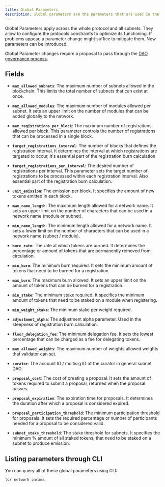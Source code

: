 ```yaml
---
title: Global Parameters
description: Global parameters are the parameters that are used in the Subspace blockchain to control the behavior of the blockchain.
---
```


Global Parameters apply across the whole protocol and all subnets. They allow to configure the protocols constraints to optimize its functioning. If problems appear, a parameter change might suffice to mitigate them. New parameters can be introduced.

Global Parameter changes require a proposal to pass through the [DAO governance process](/concepts/governance).

## Fields

- **`max_allowed_subnets`**: The maximum number of subnets allowed in the blockchain. This limits the total number of subnets that can exist at once.

- **`max_allowed_modules`**: The maximum number of modules allowed per subnet. It sets an upper limit on the number of modules that can be added globally to the network.

- **`max_registrations_per_block`**: The maximum number of registrations allowed per block. This parameter controls the number of registrations that can be processed in a single block.

- **`target_registrations_interval`**: The number of blocks that defines the registration interval. It determines the interval at which registrations are targeted to occur, it's essential part of the registration burn calculation.

- **`target_registrations_per_interval`**: The desired number of registrations per interval. This parameter sets the target number of registrations to be processed within each registration interval. Also essential part of the registration burn calculation.

- **`unit_emission`**: The emission per block. It specifies the amount of new tokens emitted in each block.

- **`max_name_length`**: The maximum length allowed for a network name. It sets an upper limit on the number of characters that can be used in a network name (module or subnet).

- **`min_name_length`**: The minimum length allowed for a network name. It sets a lower limit on the number of characters that can be used in a network name (subnet / module).

- **`burn_rate`**: The rate at which tokens are burned. It determines the percentage or amount of tokens that are permanently removed from circulation.

- **`min_burn`**: The minimum burn required. It sets the minimum amount of tokens that need to be burned for a registration.

- **`max_burn`**: The maximum burn allowed. It sets an upper limit on the amount of tokens that can be burned for a registration.

- **`min_stake`**: The minimum stake required. It specifies the minimum amount of tokens that need to be staked on a module when registering.

- **`min_weight_stake`**: The minimum stake per weight required.

- **`adjustment_alpha`**: The adjustment alpha parameter. Used in the steepness of registration burn calculation.

- **`floor_delegation_fee`**: The minimum delegation fee. It sets the lowest percentage that can be charged as a fee for delegating tokens.

- **`max_allowed_weights`**: The maximum number of weights allowed weights that validator can set.

- **`curator`**: The account ID / multisig ID of the curator in general subnet DAO.

- **`proposal_cost`**: The cost of creating a proposal. It sets the amount of tokens required to submit a proposal, returned when the proposal passes.

- **`proposal_expiration`**: The expiration time for proposals. It determines the duration after which a proposal is considered expired.

- **`proposal_participation_threshold`**: The minimum participation threshold for proposals. It sets the required percentage or number of participants needed for a proposal to be considered valid.

- **`subnet_stake_threshold`**: The stake threshold for subnets. It specifies the minimum % amount of all staked tokens, that need to be staked on a subnet to produce emission.

## Listing parameters through CLI

You can query all of these global parameters using CLI:

```bash
tor network params
```
